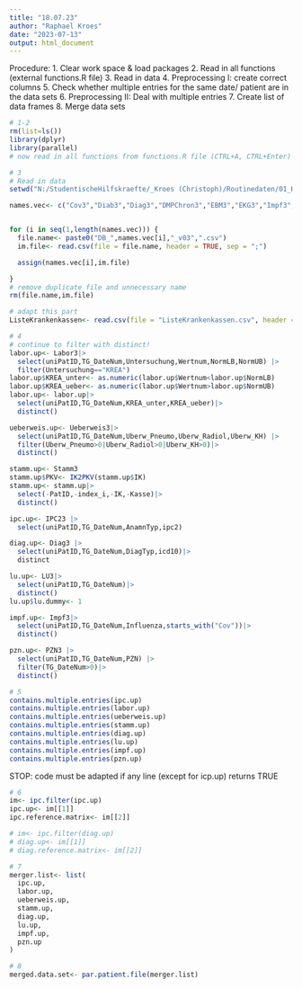 ```yaml
---
title: "18.07.23"
author: "Raphael Kroes"
date: "2023-07-13"
output: html_document
---
```


Procedure:
1. Clear work space & load packages
2. Read in all functions (external functions.R file)
3. Read in data
4. Preprocessing I: create correct columns
5. Check whether multiple entries for the same date/ patient are in the data sets
6. Preprocessing II: Deal with multiple entries
7. Create list of data frames
8. Merge data sets
```r
# 1-2
rm(list=ls())
library(dplyr)
library(parallel)
# now read in all functions from functions.R file (CTRL+A, CTRL+Enter)
```

```r
# 3
# Read in data
setwd("N:/StudentischeHilfskraefte/_Kroes (Christoph)/Routinedaten/01_Husten/DB")

names.vec<- c("Cov3","Diab3","Diag3","DMPChron3","EBM3","EKG3","Impf3","IPC23","Konsul3","Kuerzel3","Labor3","LU3","PZN3","Stamm3","Time3","Ueberweis3","Unters3")


for (i in seq(1,length(names.vec))) {
  file.name<- paste0("DB_",names.vec[i],"_v03",".csv")
  im.file<- read.csv(file = file.name, header = TRUE, sep = ";")

  assign(names.vec[i],im.file)

}
# remove duplicate file and unnecessary name
rm(file.name,im.file)

# adapt this part
ListeKrankenkassen<- read.csv(file = "ListeKrankenkassen.csv", header = TRUE, sep = ";")
```

```r
# 4
# continue to filter with distinct!
labor.up<- Labor3|>
  select(uniPatID,TG_DateNum,Untersuchung,Wertnum,NormLB,NormUB) |>
  filter(Untersuchung=="KREA")
labor.up$KREA_unter<- as.numeric(labor.up$Wertnum<labor.up$NormLB)
labor.up$KREA_ueber<- as.numeric(labor.up$Wertnum>labor.up$NormUB)
labor.up<- labor.up|>
  select(uniPatID,TG_DateNum,KREA_unter,KREA_ueber)|>
  distinct()

ueberweis.up<- Ueberweis3|>
  select(uniPatID,TG_DateNum,Uberw_Pneumo,Uberw_Radiol,Uberw_KH) |>
  filter(Uberw_Pneumo>0|Uberw_Radiol>0|Uberw_KH>0)|>
  distinct()

stamm.up<- Stamm3
stamm.up$PKV<- IK2PKV(stamm.up$IK)
stamm.up<- stamm.up|> 
  select(-PatID,-index_i,-IK,-Kasse)|>
  distinct()

ipc.up<- IPC23 |>
  select(uniPatID,TG_DateNum,AnamnTyp,ipc2)

diag.up<- Diag3 |> 
  select(uniPatID,TG_DateNum,DiagTyp,icd10)|>
  distinct

lu.up<- LU3|> 
  select(uniPatID,TG_DateNum)|>
  distinct()
lu.up$lu.dummy<- 1

impf.up<- Impf3|> 
  select(uniPatID,TG_DateNum,Influenza,starts_with("Cov"))|>
  distinct()

pzn.up<- PZN3 |> 
  select(uniPatID,TG_DateNum,PZN) |> 
  filter(TG_DateNum>0)|>
  distinct()

```
```r
# 5
contains.multiple.entries(ipc.up)
contains.multiple.entries(labor.up)
contains.multiple.entries(ueberweis.up)
contains.multiple.entries(stamm.up)
contains.multiple.entries(diag.up)
contains.multiple.entries(lu.up)
contains.multiple.entries(impf.up)
contains.multiple.entries(pzn.up)

```
STOP: code must be adapted if any line (except for icp.up) returns TRUE
```r
# 6
im<- ipc.filter(ipc.up)
ipc.up<- im[[1]]
ipc.reference.matrix<- im[[2]]

# im<- ipc.filter(diag.up)
# diag.up<- im[[1]]
# diag.reference.matrix<- im[[2]]
```

```r
# 7
merger.list<- list(
  ipc.up,
  labor.up,
  ueberweis.up,
  stamm.up,
  diag.up,
  lu.up,
  impf.up,
  pzn.up
)

```

```r
# 8
merged.data.set<- par.patient.file(merger.list)
```





